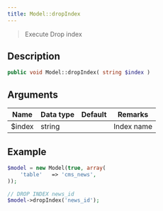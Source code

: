 ```yaml
---
title: Model::dropIndex
---
```


> Execute Drop index


## Description

```php
public void Model::dropIndex( string $index )
```

## Arguments

| Name   | Data type | Default | Remarks    |
| ------ | --------- | ------- | ---------- |
| $index | string    |         | Index name |


## Example

```php title="Controller"
$model = new Model(true, array(
    'table'   => 'cms_news',
));

// DROP INDEX news_id
$model->dropIndex('news_id');
```